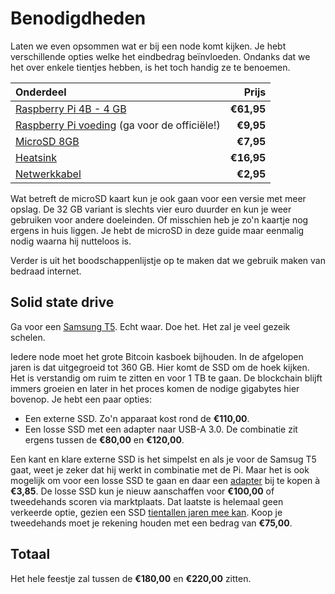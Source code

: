 # Benodigdheden

Laten we even opsommen wat er bij een node komt kijken. Je hebt verschillende opties welke het eindbedrag beïnvloeden. Ondanks dat we het over enkele tientjes hebben, is het toch handig ze te benoemen.

| Onderdeel | Prijs |
| :--- | ---: |
| [Raspberry Pi 4B - 4 GB](https://tweakers.net/pricewatch/1414470/raspberry-pi-4-model-b-4gb-ram.html) | **€61,95** |
| [Raspberry Pi voeding](https://tweakers.net/pricewatch/1415202/raspberry-pi-153w-usb-c-power-supply.html) (ga voor de officiële!) | **€9,95** |
| [MicroSD 8GB](https://www.kiwi-electronics.nl/Transcend-8GB-Class-10-MicroSDHC-UHS-1) | **€7,95** |
| [Heatsink](https://www.kiwi-electronics.nl/armor-case-for-rpi4-with-dual-fan-black) | **€16,95** |
| [Netwerkkabel](https://www.kiwi-electronics.nl/toebehoren/kabels-voedingen/netwerk-kabels/cat6-netwerkkabel-zwart-1m) | **€2,95** |

Wat betreft de microSD kaart kun je ook gaan voor een versie met meer opslag. De 32 GB variant is slechts vier euro duurder en kun je weer gebruiken voor andere doeleinden. Of misschien heb je zo'n kaartje nog ergens in huis liggen. Je hebt de microSD in deze guide maar eenmalig nodig waarna hij nutteloos is.

Verder is uit het boodschappenlijstje op te maken dat we gebruik maken van bedraad internet.

## Solid state drive

Ga voor een [Samsung T5](https://tweakers.net/pricewatch/942129/samsung-portable-ssd-t5-1tb-zwart.html). Echt waar. Doe het. Het zal je veel gezeik schelen.

Iedere node moet het grote Bitcoin kasboek bijhouden. In de afgelopen jaren is dat uitgegroeid tot 360 GB. Hier komt de SSD om de hoek kijken. Het is verstandig om ruim te zitten en voor 1 TB te gaan. De blockchain blijft immers groeien en later in het proces komen de nodige gigabytes hier bovenop. Je hebt een paar opties:

* Een externe SSD. Zo'n apparaat kost rond de **€110,00**.
* Een losse SSD met een adapter naar USB-A 3.0. De combinatie zit ergens tussen de **€80,00** en **€120,00**.

Een kant en klare externe SSD is het simpelst en als je voor de Samsug T5 gaat, weet je zeker dat hij werkt in combinatie met de Pi. Maar het is ook mogelijk om voor een losse SSD te gaan en daar een [adapter](https://www.bol.com/nl/p/professional-sata-naar-usb-3-0-kabel-adapter-2-5-inch-ssd-harde-schijf-uitbreiden-connector/9200000104702554/) bij te kopen à **€3,85**. De losse SSD kun je nieuw aanschaffen voor **€100,00** of tweedehands scoren via marktplaats. Dat laatste is helemaal geen verkeerde optie, gezien een SSD [tientallen jaren mee kan](https://youtu.be/__ebnRd3TEQ?t=723). Koop je tweedehands moet je rekening houden met een bedrag van **€75,00**.

## Totaal

Het hele feestje zal tussen de **€180,00** en **€220,00** zitten.


